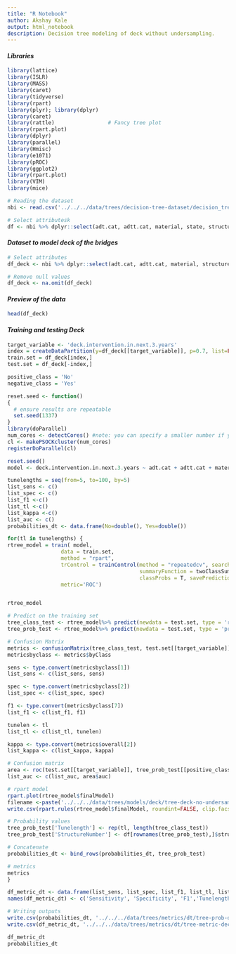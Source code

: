 ```yaml
---
title: "R Notebook"
author: Akshay Kale
output: html_notebook
description: Decision tree modeling of deck without undersampling.
---
```


#### *Libraries*
```r
library(lattice)
library(ISLR)
library(MASS)
library(caret)
library(tidyverse)
library(rpart)
library(plyr); library(dplyr)
library(caret)
library(rattle)                 # Fancy tree plot
library(rpart.plot) 
library(dplyr)
library(parallel)
library(Hmisc)
library(e1071)
library(pROC)
library(ggplot2)
library(rpart.plot)
library(VIM)
library(mice)

# Reading the dataset
nbi <- read.csv('../../../data/trees/decision-tree-dataset/decision_tree.csv')

# Select attributesk
df <- nbi %>% dplyr::select(adt.cat, adtt.cat, material, state, structure.number, structure.type, type.of.wearing.surface, current.deck, current.substructure, current.superstructure, total.deck.intervention, total.sub.intervention, total.super.intervention, deck.intervention.in.next.3.years, sub.intervention.in.next.3.years, super.intervention.in.next.3.years, precipitation, snowfall, freezethaw, score)
```

#### *Dataset to model deck of the bridges*
```r
# Select attributes
df_deck <- nbi %>% dplyr::select(adt.cat, adtt.cat, material, structure.type, type.of.wearing.surface, current.deck, current.substructure, current.superstructure, total.deck.intervention, total.sub.intervention, total.super.intervention,  precipitation, snowfall, freezethaw, score, deck.intervention.in.next.3.years)

# Remove null values
df_deck <- na.omit(df_deck)
```

#### *Preview of the data*
```r
head(df_deck)
```

#### *Training and testing Deck*
```r
target_variable <- 'deck.intervention.in.next.3.years'
index = createDataPartition(y=df_deck[[target_variable]], p=0.7, list=FALSE)
train.set = df_deck[index,]
test.set = df_deck[-index,]

positive_class = 'No'
negative_class = 'Yes' 

reset.seed <- function()
{
  # ensure results are repeatable
  set.seed(1337)
}
library(doParallel)
num_cores <- detectCores() #note: you can specify a smaller number if you want
cl <- makePSOCKcluster(num_cores)
registerDoParallel(cl)

reset.seed()
model <- deck.intervention.in.next.3.years ~ adt.cat + adtt.cat + material + structure.type + type.of.wearing.surface + current.deck + current.substructure + current.superstructure + total.deck.intervention + total.sub.intervention + total.super.intervention +  precipitation + snowfall + freezethaw + score

tunelengths = seq(from=5, to=100, by=5)
list_sens <- c()
list_spec <- c()
list_f1 <-c()
list_tl <-c()
list_kappa <-c()
list_auc <- c()
probabilities_dt <- data.frame(No=double(), Yes=double())

for(tl in tunelengths) {
rtree_model = train( model,
                 data = train.set,
                 method = "rpart",
                 trControl = trainControl(method = "repeatedcv", search = 'random', repeats = 5,
                                          summaryFunction = twoClassSummary,
                                          classProbs = T, savePredictions = T),  tuneLength = tl,
                 metric='ROC')


rtree_model

# Predict on the training set
tree_class_test <- rtree_model%>% predict(newdata = test.set, type = 'raw')
tree_prob_test <- rtree_model%>% predict(newdata = test.set, type = 'prob')

# Confusion Matrix
metrics <- confusionMatrix(tree_class_test, test.set[[target_variable]])
metricsbyclass <- metrics$byClass

sens <- type.convert(metricsbyclass[1])
list_sens <- c(list_sens, sens)

spec <- type.convert(metricsbyclass[2])
list_spec <- c(list_spec, spec)

f1 <- type.convert(metricsbyclass[7])
list_f1 <- c(list_f1, f1)

tunelen <- tl
list_tl <- c(list_tl, tunelen)

kappa <- type.convert(metrics$overall[2])
list_kappa <- c(list_kappa, kappa)

# Confusion matrix
area <- roc(test.set[[target_variable]], tree_prob_test[[positive_class]], plot = TRUE, print.auc = TRUE, legacy.axes = TRUE)
list_auc <- c(list_auc, area$auc)

# rpart model
rpart.plot(rtree_model$finalModel)
filename <-paste('../../../data/trees/models/deck/tree-deck-no-undersample', toString(tl), '.csv', collapse = '')
write.csv(rpart.rules(rtree_model$finalModel, roundint=FALSE, clip.facs=TRUE), filename)

# Probability values
tree_prob_test['Tunelength'] <- rep(tl, length(tree_class_test))
tree_prob_test['StructureNumber'] <- df[rownames(tree_prob_test),]$structure.number

# Concatenate
probabilities_dt <- bind_rows(probabilities_dt, tree_prob_test)

# metrics
metrics
}

df_metric_dt <- data.frame(list_sens, list_spec, list_f1, list_tl, list_kappa, list_auc)
names(df_metric_dt) <- c('Sensitivity', 'Specificity', 'F1','Tunelength', 'Kappa', 'AUC')

# Writing outputs
write.csv(probabilities_dt, '../../../data/trees/metrics/dt/tree-prob-deck-nou.csv')
write.csv(df_metric_dt, '../../../data/trees/metrics/dt/tree-metric-deck-nou.csv')

df_metric_dt
probabilities_dt
```

